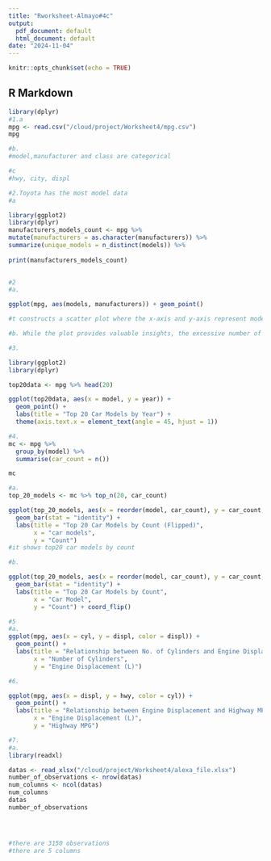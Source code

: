 ```yaml
---
title: "Rworksheet-Almayo#4c"
output:
  pdf_document: default
  html_document: default
date: "2024-11-04"
---
```


```r
knitr::opts_chunk$set(echo = TRUE)
```

## R Markdown
```r
library(dplyr)
#1.a
mpg <- read.csv("/cloud/project/Worksheet4/mpg.csv")
mpg

#b.
#model,manufacturer and class are categorical 

#c
#hwy, city, displ
```

```r
#2.Toyota has the most model data
#a

library(ggplot2)
library(dplyr)
manufacturers_models_count <- mpg %>%
mutate(manufacturers = as.character(manufacturers)) %>%
summarize(unique_models = n_distinct(models)) %>%
  
print(manufacturers_models_count)
  
```

```r
#2 
#a.

ggplot(mpg, aes(models, manufacturers)) + geom_point()

#t constructs a scatter plot where the x-axis and y-axis represent model and manufacturer dimensions, respectively.
```

```r
#b. While the plot provides valuable insights, the excessive number of categories on the x-axis compromises its clarity and understandability

```

```r
#3.

library(ggplot2)
library(dplyr)

top20data <- mpg %>% head(20)

ggplot(top20data, aes(x = model, y = year)) +
  geom_point() +
  labs(title = "Top 20 Car Models by Year") +
  theme(axis.text.x = element_text(angle = 45, hjust = 1))
```

```r
#4.
mc <- mpg %>%
  group_by(model) %>%
  summarise(car_count = n())

mc

```

```r
#a.
top_20_models <- mc %>% top_n(20, car_count)

ggplot(top_20_models, aes(x = reorder(model, car_count), y = car_count, fill = model)) +
  geom_bar(stat = "identity") +
  labs(title = "Top 20 Car Models by Count (Flipped)",
       x = "car models",
       y = "Count") 
#it shows top20 car models by count
```

```r
#b.

ggplot(top_20_models, aes(x = reorder(model, car_count), y = car_count, fill = model)) +
  geom_bar(stat = "identity") +
  labs(title = "Top 20 Car Models by Count",
       x = "Car Model",
       y = "Count") + coord_flip() 
```

```r
#5
#a.
ggplot(mpg, aes(x = cyl, y = displ, color = displ)) +
  geom_point() +
  labs(title = "Relationship between No. of Cylinders and Engine Displacement",
       x = "Number of Cylinders",
       y = "Engine Displacement (L)") 
```

```r
#6.

ggplot(mpg, aes(x = displ, y = hwy, color = cyl)) +
  geom_point() +
  labs(title = "Relationship between Engine Displacement and Highway MPG",
       x = "Engine Displacement (L)",
       y = "Highway MPG")
```

```r
#7.
#a.
library(readxl)

datas <- read_xlsx("/cloud/project/Worksheet4/alexa_file.xlsx")
number_of_observations <- nrow(datas)
num_columns <- ncol(datas)
num_columns
datas
number_of_observations




#there are 3150 observations
#there are 5 columns
```


















